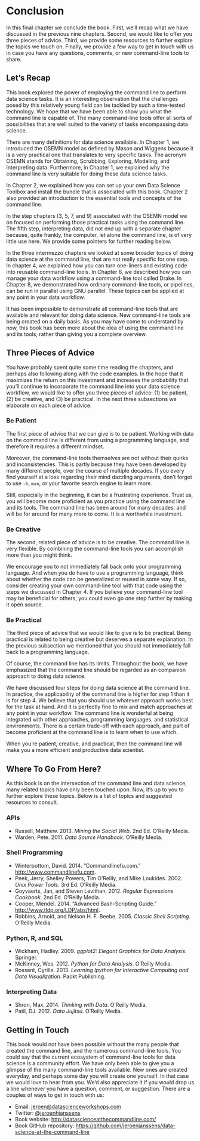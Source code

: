 # Conclusion 

In this final chapter we conclude the book. First, we’ll recap what we have discussed in the previous nine chapters. Second, we would like to offer you three pieces of advice. Third, we provide some resources to further explore the topics we touch on. Finally, we provide a few way to get in touch with us in case you have any questions, comments, or new command-line tools to share.

## Let’s Recap 

This book explored the power of employing the command line to perform data science tasks. It is an interesting observation that the challenges posed by this relatively young field can be tackled by such a time-tested technology. We hope that we have been able to show you what the command line is capable of. The many command-line tools offer all sorts of possibilities that are well suited to the variety of tasks encompassing data science.

There are many definitions for data science available. In Chapter 1, we introduced the OSEMN model as defined by Mason and Wiggens because it is a very practical one that translates to very specific tasks. The acronym OSEMN stands for Obtaining, Scrubbing, Exploring, Modeling, and Interpreting data. Furthermore, in Chapter 1, we explained why the command line is very suitable for doing these data science tasks.

In Chapter 2, we explained how you can set up your own Data Science Toolbox and install the bundle that is associated with this book. Chapter 2 also provided an introduction to the essential tools and concepts of the command line.

In the step chapters (3, 5, 7, and 9) associated with the OSEMN model we on focused on performing those practical tasks using the command line. The fifth step, interpreting data, did not end up with a separate chapter because, quite frankly, the computer, let alone the command line, is of very little use here. We provide some pointers for further reading below.

In the three intermezzo chapters we looked at some broader topics of doing data science at the command line, that are not really specific for one step. In chapter 4, we explained how you can turn one-liners and existing code into reusable command-line tools. In Chapter 6, we described how you can manage your data workflow using a command-line tool called Drake. In Chapter 8, we demonstrated how ordinary command-line tools, or pipelines, can be run in parallel using GNU parallel. These topics can be applied at any point in your data workflow.

It has been impossible to demonstrate all command-line tools that are available and relevant for doing data science. New command-line tools are being created on a daily basis. As you may have come to understand by now, this book has been more about the idea of using the command line and its tools, rather than giving you a complete overview.

## Three Pieces of Advice 

You have probably spent quite some time reading the chapters, and perhaps also following along with the code examples. In the hope that it maximizes the return on this investment and increases the probability that you’ll continue to incorporate the command line into your data science workflow, we would like to offer you three pieces of advice: (1) be patient, (2) be creative, and (3) be practical. In the next three subsections we elaborate on each piece of advice.

### Be Patient 

The first piece of advice that we can give is to be patient. Working with data on the command line is different from using a programming language, and therefore it requires a different mindset.

Moreover, the command-line tools themselves are not without their quirks and inconsistencies. This is partly because they have been developed by many different people, over the course of multiple decades. If you every find yourself at a loss regarding their mind dazzling arguments, don’t forget to use `-h`, `man`, or your favorite search engine to learn more.

Still, especially in the beginning, it can be a frustrating experience. Trust us, you will become more proficient as you practice using the command line and its tools. The command line has been around for many decades, and will be for around for many more to come. It is a worthwhile investment.

### Be Creative 

The second, related piece of advice is to be creative. The command line is very flexible. By combining the command-line tools you can accomplish more than you might think.

We encourage you to not immediately fall back onto your programming language. And when you do have to use a programming language, think about whether the code can be generalized or reused in some way. If so, consider creating your own command-line tool with that code using the steps we discussed in Chapter 4. If you believe your command-line tool may be beneficial for others, you could even go one step further by making it open source.

### Be Practical 

The third piece of advice that we would like to give is to be practical. Being practical is related to being creative but deserves a separate explanation. In the previous subsection we mentioned that you should not immediately fall back to a programming language.

Of course, the command line has its limits. Throughout the book, we have emphasized that the command line should be regarded as an companion approach to doing data science.

We have discussed four steps for doing data science at the command line. In practice, the applicability of the command line is higher for step 1 than it is for step 4. We believe that you should use whatever approach works best for the task at hand. And it is perfectly fine to mix and match approaches at any point in your workflow. The command line is wonderful at being integrated with other approaches, programming languages, and statistical environments. There is a certain trade-off with each approach, and part of become proficient at the command line is to learn when to use which.

When you’re patient, creative, and practical, then the command line will make you a more efficient and productive data scientist.

## Where To Go From Here? 

As this book is on the intersection of the command line and data science, many related topics have only been touched upon. Now, it’s up to you to further explore these topics. Below is a list of topics and suggested resources to consult.

### APIs 

* Russell, Matthew. 2013. <em>Mining the Social Web</em>. 2nd Ed. O’Reilly Media.
* Warden, Pete. 2011. <em>Data Source Handbook</em>. O’Reilly Media.


### Shell Programming 

* Winterbottom, David. 2014. “Commandlinefu.com.” <a href="http://www.commandlinefu.com" class="uri">http://www.commandlinefu.com</a>.
* Peek, Jerry, Shelley Powers, Tim O’Reilly, and Mike Loukides. 2002. <em>Unix Power Tools</em>. 3rd Ed. O’Reilly Media.
* Goyvaerts, Jan, and Steven Levithan. 2012. <em>Regular Expressions Cookbook</em>. 2nd Ed. O’Reilly Media.
* Cooper, Mendel. 2014. “Advanced Bash-Scripting Guide.” <a href="http://www.tldp.org/LDP/abs/html" class="uri">http://www.tldp.org/LDP/abs/html</a>.
* Robbins, Arnold, and Nelson H. F. Beebe. 2005. <em>Classic Shell Scripting</em>. O’Reilly Media.


### Python, R, and SQL 

* Wickham, Hadley. 2009. <em>ggplot2: Elegant Graphics for Data Analysis</em>. Springer.
* McKinney, Wes. 2012. <em>Python for Data Analysis</em>. O’Reilly Media.
* Rossant, Cyrille. 2013. <em>Learning Ipython for Interactive Computing and Data Visualization</em>. Packt Publishing.


### Interpreting Data 

* Shron, Max. 2014. <em>Thinking with Data</em>. O’Reilly Media.
* Patil, DJ. 2012. <em>Data Jujitsu</em>. O’Reilly Media.


## Getting in Touch 

This book would not have been possible without the many people that created the command line, and the numerous command-line tools. You could say that the current ecosystem of command-line tools for data science is a community effort. We have only been able to give you a glimpse of the many command-line tools available. New ones are created everyday, and perhaps some day you will create one yourself. In that case we would love to hear from you. We’d also appreciate it if you would drop us a line whenever you have a question, comment, or suggestion. There are a couples of ways to get in touch with us:

- Email: <jeroen@datascienceworkshops.com>
- Twitter: [\@jeroenhjanssens](https://twitter.com/jeroenhjanssens/)
- Book website: <http://datascienceatthecommandline.com/>
- Book GitHub repository: <https://github.com/jeroenjanssens/data-science-at-the-command-line>


